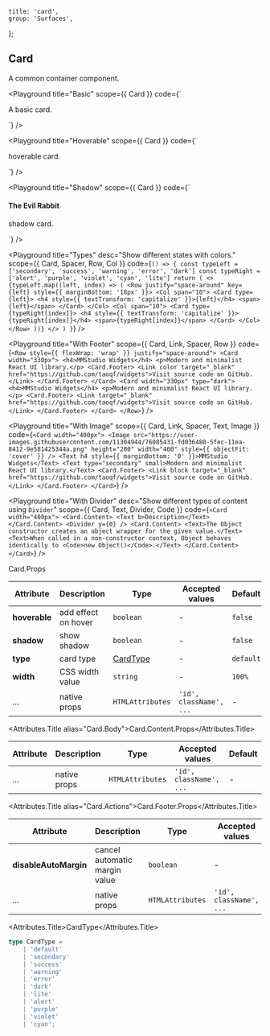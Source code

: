 
	title: 'card',
	group: 'Surfaces',
};

## Card

A common container component.

<Playground
	title="Basic"
	scope={{ Card }}
	code={`
<Card>
  <p>A basic card.</p>
</Card>
`}
/>

<Playground
	title="Hoverable"
	scope={{ Card }}
	code={`
<Card hoverable>
  <p>hoverable card.</p>
</Card>
`}
/>

<Playground
	title="Shadow"
	scope={{ Card }}
	code={`
<Card shadow>
  <h4>The Evil Rabbit</h4>
  <p>shadow card.</p>
</Card>
`}
/>

<Playground
	title="Types"
	desc="Show different states with colors."
	scope={{ Card, Spacer, Row, Col }}
	code={`
() => {
  const typeLeft = ['secondary', 'success', 'warning', 'error', 'dark']
  const typeRight = ['alert', 'purple', 'violet', 'cyan', 'lite']
  return (
    <>
      {typeLeft.map((left, index) => (
        <Row justify="space-around" key={left} style={{ marginBottom: '18px' }}>
          <Col span="10">
            <Card type={left}>
              <h4 style={{ textTransform: 'capitalize' }}>{left}</h4>
              <span>{left}</span>
            </Card>
          </Col>
          <Col span="10">
            <Card type={typeRight[index]}>
              <h4 style={{ textTransform: 'capitalize' }}>{typeRight[index]}</h4>
              <span>{typeRight[index]}</span>
            </Card>
          </Col>
        </Row>
      ))}
    </>
  )
}
`}
/>

<Playground
	title="With Footer"
	scope={{ Card, Link, Spacer, Row }}
	code={`
<Row style={{ flexWrap: 'wrap' }} justify="space-around">
  <Card width="330px">
    <h4>MMStudio Widgets</h4>
    <p>Modern and minimalist React UI library.</p>
    <Card.Footer>
      <Link color target="_blank" href="https://github.com/taoqf/widgets">Visit source code on GitHub.</Link>
    </Card.Footer>
  </Card>
  <Card width="330px" type="dark">
    <h4>MMStudio Widgets</h4>
    <p>Modern and minimalist React UI library.</p>
    <Card.Footer>
      <Link target="_blank" href="https://github.com/taoqf/widgets">Visit source code on GitHub.</Link>
    </Card.Footer>
  </Card>
</Row>
`}
/>

<Playground
	title="With Image"
	scope={{ Card, Link, Spacer, Text, Image }}
	code={`
<Card width="400px">
  <Image src="https://user-images.githubusercontent.com/11304944/76085431-fd036480-5fec-11ea-8412-9e581425344a.png"
   height="200" width="400" style={{ objectFit: 'cover' }} />
  <Text h4 style={{ marginBottom: '0' }}>MMStudio Widgets</Text>
  <Text type="secondary" small>Modern and minimalist React UI library.</Text>
  <Card.Footer>
    <Link block target="_blank" href="https://github.com/taoqf/widgets">Visit source code on GitHub.</Link>
  </Card.Footer>
</Card>
`}
/>

<Playground
	title="With Divider"
	desc="Show different types of content using `Divider`"
	scope={{ Card, Text, Divider, Code }}
	code={`
<Card width="400px">
  <Card.Content>
    <Text b>Description</Text>
  </Card.Content>
  <Divider y={0} />
  <Card.Content>
    <Text>The Object constructor creates an object wrapper for the given value.</Text>
    <Text>When called in a non-constructor context, Object behaves identically to <Code>new Object()</Code>.</Text>
  </Card.Content>
</Card>
`}
/>

<Attributes edit="/pages/en-us/components/card.mdx">
<Attributes.Title>Card.Props</Attributes.Title>

| Attribute     | Description         | Type                  | Accepted values         | Default   |
| ------------- | ------------------- | --------------------- | ----------------------- | --------- |
| **hoverable** | add effect on hover | `boolean`             | -                       | `false`   |
| **shadow**    | show shadow         | `boolean`             | -                       | `false`   |
| **type**      | card type           | [CardType](#cardtype) | -                       | `default` |
| **width**     | CSS width value     | `string`              | -                       | `100%`    |
| ...           | native props        | `HTMLAttributes`      | `'id', className', ...` | -         |

<Attributes.Title alias="Card.Body">Card.Content.Props</Attributes.Title>

| Attribute | Description  | Type             | Accepted values         | Default |
| --------- | ------------ | ---------------- | ----------------------- | ------- |
| ...       | native props | `HTMLAttributes` | `'id', className', ...` | -       |

<Attributes.Title alias="Card.Actions">Card.Footer.Props</Attributes.Title>

| Attribute             | Description                   | Type             | Accepted values         | Default |
| --------------------- | ----------------------------- | ---------------- | ----------------------- | ------- |
| **disableAutoMargin** | cancel automatic margin value | `boolean`        | -                       | `false` |
| ...                   | native props                  | `HTMLAttributes` | `'id', className', ...` | -       |

<Attributes.Title>CardType</Attributes.Title>

```ts
type CardType =
	| 'default'
	| 'secondary'
	| 'success'
	| 'warning'
	| 'error'
	| 'dark'
	| 'lite'
	| 'alert'
	| 'purple'
	| 'violet'
	| 'cyan';
```

</Attributes>

